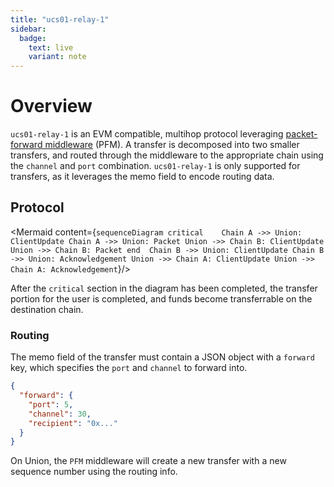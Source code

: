 ```yaml
---
title: "ucs01-relay-1"
sidebar:
  badge:
    text: live
    variant: note
---
```



# Overview

`ucs01-relay-1` is an EVM compatible, multihop protocol leveraging [packet-forward middleware](https://github.com/cosmos/ibc-apps/tree/main/middleware/packet-forward-middleware) (PFM).
A transfer is decomposed into two smaller transfers, and routed through the middleware to the appropriate chain using the `channel` and `port` combination. `ucs01-relay-1` is only supported
for transfers, as it leverages the memo field to encode routing data. 


## Protocol

<Mermaid
  content={`
sequenceDiagram
    critical   
        Chain A ->> Union: ClientUpdate
        Chain A ->> Union: Packet
        Union ->> Chain B: ClientUpdate
        Union ->> Chain B: Packet
    end 
    Chain B ->> Union: ClientUpdate
    Chain B ->> Union: Acknowledgement
    Union ->> Chain A: ClientUpdate
    Union ->> Chain A: Acknowledgement
`}/>

After the `critical` section in the diagram has been completed, the transfer portion for the user is completed, and funds become transferrable on the destination chain. 

### Routing

The memo field of the transfer must contain a JSON object with a `forward` key, which specifies the `port` and `channel` to forward into.

```json
{
  "forward": {
    "port": 5,
    "channel": 30,
    "recipient": "0x..."
  }
}
```

On Union, the `PFM` middleware will create a new transfer with a new sequence number using the routing info.
